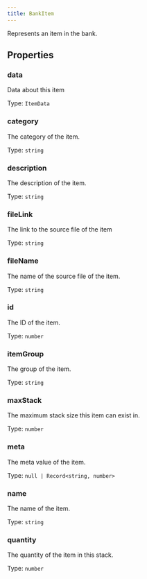 ```yaml
---
title: BankItem
---
```



Represents an item in the bank.


## Properties
### data


Data about this item


Type: `ItemData`


### category <Badge text="Getter" size="small" />	


The category of the item.


Type: `string`


### description <Badge text="Getter" size="small" />	


The description of the item.


Type: `string`


### fileLink <Badge text="Getter" size="small" />	


The link to the source file of the item


Type: `string`


### fileName <Badge text="Getter" size="small" />	


The name of the source file of the item.


Type: `string`


### id <Badge text="Getter" size="small" />	


The ID of the item.


Type: `number`


### itemGroup <Badge text="Getter" size="small" />	


The group of the item.


Type: `string`


### maxStack <Badge text="Getter" size="small" />	


The maximum stack size this item can exist in.


Type: `number`


### meta <Badge text="Getter" size="small" />	


The meta value of the item.


Type: `null | Record<string, number>`


### name <Badge text="Getter" size="small" />	


The name of the item.


Type: `string`


### quantity <Badge text="Getter" size="small" />	


The quantity of the item in this stack.


Type: `number`

